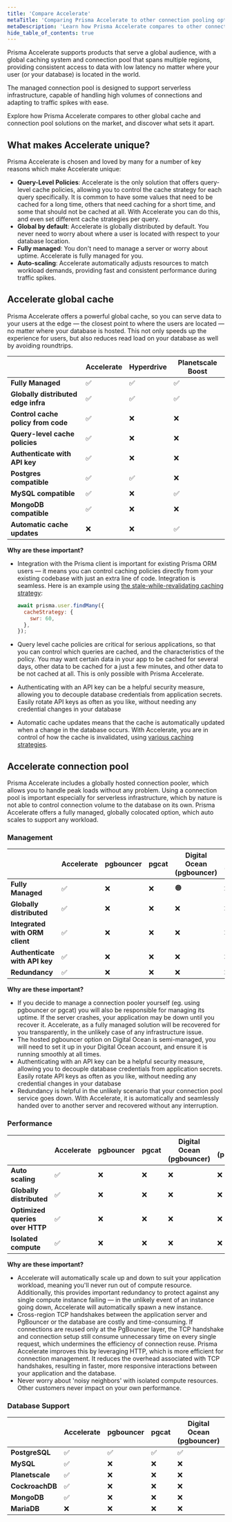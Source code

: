 ```yaml
---
title: 'Compare Accelerate'
metaTitle: 'Comparing Prisma Accelerate to other connection pooling options'
metaDescription: 'Learn how Prisma Accelerate compares to other connection poolers like pgbouncer.'
hide_table_of_contents: true
---
```


<TopBlock>

Prisma Accelerate supports products that serve a global audience, with a global caching system and connection pool that spans multiple regions, providing consistent access to data with low latency no matter where your user (or your database) is located in the world.

The managed connection pool is designed to support serverless infrastructure, capable of handling high volumes of connections and adapting to traffic spikes with ease.

Explore how Prisma Accelerate compares to other global cache and connection pool solutions on the market, and discover what sets it apart.

</TopBlock>

## What makes Accelerate unique?

Prisma Accelerate is chosen and loved by many for a number of key reasons which make Accelerate unique:

- **Query-Level Policies**: Accelerate is the only solution that offers query-level cache policies, allowing you to control the cache strategy for each query specifically. It is common to have some values that need to be cached for a long time, others that need caching for a short time, and some that should not be cached at all. With Accelerate you can do this, and even set different cache strategies per query.
- **Global by default**: Accelerate is globally distributed by default. You never need to worry about where a user is located with respect to your database location.
- **Fully managed**: You don't need to manage a server or worry about uptime. Accelerate is fully managed for you.
- **Auto-scaling**: Accelerate automatically adjusts resources to match workload demands, providing fast and consistent performance during traffic spikes.

## Accelerate global cache

Prisma Accelerate offers a powerful global cache, so you can serve data to your users at the edge — the closest point to where the users are located — no matter where your database is hosted. This not only speeds up the experience for users, but also reduces read load on your database as well by avoiding roundtrips.

|  | Accelerate | Hyperdrive | Planetscale Boost |
| --- | --- | --- | --- |
| **Fully Managed** | ✅ | ✅ | ✅ |
| **Globally distributed edge infra** | ✅ | ✅ | ✅ |
| **Control cache policy from code** | ✅ | ❌ | ❌ |
| **Query-level cache policies** | ✅ | ❌ | ❌ |
| **Authenticate with API key** | ✅ | ❌ | ❌ |
| **Postgres compatible** | ✅ | ✅ | ❌ |
| **MySQL compatible** | ✅ | ❌ | ✅ |
| **MongoDB compatible** | ✅ | ❌ | ❌ |
| **Automatic cache updates** | ❌ | ❌ | ✅ |

**Why are these important?**

- Integration with the Prisma client is important for existing Prisma ORM users — it means you can control caching policies directly from your existing codebase with just an extra line of code. Integration is seamless. Here is an example using [the stale-while-revalidating caching strategy](/accelerate/caching#stale-while-revalidate-swr):
    
    ```jsx
    await prisma.user.findMany({
      cacheStrategy: {
        swr: 60,
      },
    });
    ```
    
- Query level cache policies are critical for serious applications, so that you can control which queries are cached, and the characteristics of the policy. You may want certain data in your app to be cached for several days, other data to be cached for a just a few minutes, and other data to be not cached at all. This is only possible with Prisma Accelerate.
- Authenticating with an API key can be a helpful security measure, allowing you to decouple database credentials from application secrets. Easily rotate API keys as often as you like, without needing any credential changes in your database
- Automatic cache updates means that the cache is automatically updated when a change in the database occurs. With Accelerate, you are in control of how the cache is invalidated, using [various caching strategies](/accelerate/caching). 


## Accelerate connection pool

Prisma Accelerate includes a globally hosted connection pooler, which allows you to handle peak loads without any problem. Using a connection pool is important especially for serverless infrastructure, which by nature is not able to control connection volume to the database on its own. Prisma Accelerate offers a fully managed, globally colocated option, which auto scales to support any workload.

### Management

|  | Accelerate | pgbouncer | pgcat | Digital Ocean (pgbouncer) | Neon (pgbouncer) | Supavisor | Hyperdrive |
| --- | --- | --- | --- | --- | --- | --- | --- |
| **Fully Managed** | ✅ | ❌ | ❌ | 🟠 | ❌ | ❌ | ✅ |
| **Globally distributed** | ✅ | ❌ | ❌ | ❌ | ❌ | ❌ | ✅ |
| **Integrated with ORM client** | ✅ | ❌ | ❌ | ❌ | ❌ | ❌ | ❌ |
| **Authenticate with API key** | ✅ | ❌ | ❌ | ❌ | ❌ | ❌ | ❌ |
| **Redundancy** | ✅ | ❌ | ❌ | ❌ | ❌ | ❌ | ❌ |

**Why are these important?**

- If you decide to manage a connection pooler yourself (eg. using pgbouncer or pgcat) you will also be responsible for managing its uptime. If the server crashes, your application may be down until you recover it. Accelerate, as a fully managed solution will be recovered for you transparently, in the unlikely case of any infrastructure issue.
- The hosted pgbouncer option on Digital Ocean is semi-managed, you will need to set it up in your Digital Ocean account, and ensure it is running smoothly at all times.
- Authenticating with an API key can be a helpful security measure, allowing you to decouple database credentials from application secrets. Easily rotate API keys as often as you like, without needing any credential changes in your database
- Redundancy is helpful in the unlikely scenario that your connection pool service goes down. With Accelerate, it is automatically and seamlessly handed over to another server and recovered without any interruption.

### Performance

|  | Accelerate | pgbouncer | pgcat | Digital Ocean (pgbouncer) | Neon (pgbouncer) | Supavisor | Hyperdrive |
| --- | --- | --- | --- | --- | --- | --- | --- |
| **Auto scaling** | ✅ | ❌ | ❌ | ❌ | ❌ | ❌ | ❌ |
| **Globally distributed** | ✅ | ❌ | ❌ | ❌ | ❌ | ❌ | ✅ |
| **Optimized queries over HTTP** | ✅ | ❌ | ❌ | ❌ | ❌ | ❌ | ✅ |
| **Isolated compute** | ✅ | ❌ | ❌ | ❌ | ❌ | ❌ | ❌ |

**Why are these important?**

- Accelerate will automatically scale up and down to suit your application workload, meaning you'll never run out of compute resource. Additionally, this provides important redundancy to protect against any single compute instance failing — in the unlikely event of an instance going down, Accelerate will automatically spawn a new instance.
- Cross-region TCP handshakes between the application server and PgBouncer or the database are costly and time-consuming. If connections are reused only at the PgBouncer layer, the TCP handshake and connection setup still consume unnecessary time on every single request, which undermines the efficiency of connection reuse. Prisma Accelerate improves this by leveraging HTTP, which is more efficient for connection management. It reduces the overhead associated with TCP handshakes, resulting in faster, more responsive interactions between your application and the database.
- Never worry about 'noisy neighbors' with isolated compute resources. Other customers never impact on your own performance.

### Database Support

|  | Accelerate | pgbouncer | pgcat | Digital Ocean (pgbouncer) | Neon (pgbouncer) | Supavisor | Hyperdrive |
| --- | --- | --- | --- | --- | --- | --- | --- |
| **PostgreSQL** | ✅ | ✅ | ✅ | ✅ | ✅ | ✅ | ✅ |
| **MySQL** | ✅ | ❌ | ❌ | ❌ | ❌ | ❌ | ❌ |
| **Planetscale** | ✅ | ❌ | ❌ | ❌ | ❌ | ❌ | ❌ |
| **CockroachDB** | ✅ | ❌ | ❌ | ❌ | ❌ | ❌ | ❌ |
| **MongoDB** | ✅ | ❌ | ❌ | ❌ | ❌ | ❌ | ❌ |
| **MariaDB** | ❌ | ❌ | ❌ | ❌ | ❌ | ❌ | ❌ |

